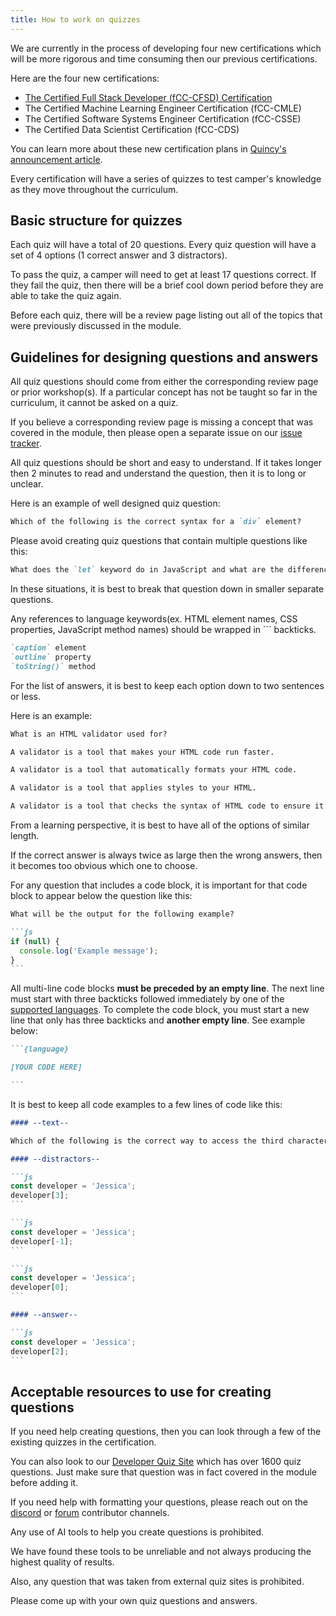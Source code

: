```yaml
---
title: How to work on quizzes
---
```



We are currently in the process of developing four new certifications which will be more rigorous and time consuming then our previous certifications.

Here are the four new certifications:

- [The Certified Full Stack Developer (fCC-CFSD) Certification](https://www.freecodecamp.org/learn/full-stack-developer/)
- The Certified Machine Learning Engineer Certification (fCC-CMLE)
- The Certified Software Systems Engineer Certification (fCC-CSSE)
- The Certified Data Scientist Certification (fCC-CDS)

You can learn more about these new certification plans in [Quincy's announcement article](https://www.freecodecamp.org/news/freecodecamp-turns-10-major-curriculum-updates/).

Every certification will have a series of quizzes to test camper's knowledge as they move throughout the curriculum.

## Basic structure for quizzes

Each quiz will have a total of 20 questions. Every quiz question will have a set of 4 options (1 correct answer and 3 distractors).

To pass the quiz, a camper will need to get at least 17 questions correct. If they fail the quiz, then there will be a brief cool down period before they are able to take the quiz again.

Before each quiz, there will be a review page listing out all of the topics that were previously discussed in the module.

## Guidelines for designing questions and answers

All quiz questions should come from either the corresponding review page or prior workshop(s).
If a particular concept has not be taught so far in the curriculum, it cannot be asked on a quiz.

If you believe a corresponding review page is missing a concept that was covered in the module, then please open a separate issue on our [issue tracker](https://github.com/freeCodeCamp/freeCodeCamp/issues).

All quiz questions should be short and easy to understand. If it takes longer then 2 minutes to read and understand the question, then it is to long or unclear.

Here is an example of well designed quiz question:

```md
Which of the following is the correct syntax for a `div` element?
```

<Aside type="caution">

Please avoid creating quiz questions that contain multiple questions like this:

```md
What does the `let` keyword do in JavaScript and what are the differences between `let`, `var` and `const`?
```

In these situations, it is best to break that question down in smaller separate questions.

</Aside>

Any references to language keywords(ex. HTML element names, CSS properties, JavaScript method names) should be wrapped in `\`` backticks.

```md
`caption` element
`outline` property
`toString()` method
```

For the list of answers, it is best to keep each option down to two sentences or less.

Here is an example:

```md
What is an HTML validator used for?

A validator is a tool that makes your HTML code run faster.

A validator is a tool that automatically formats your HTML code.

A validator is a tool that applies styles to your HTML.

A validator is a tool that checks the syntax of HTML code to ensure it is valid.
```

<Aside type="tip">

From a learning perspective, it is best to have all of the options of similar length.

If the correct answer is always twice as large then the wrong answers, then it becomes too obvious which one to choose.

</Aside>

For any question that includes a code block, it is important for that code block to appear below the question like this:

````md
What will be the output for the following example?

```js
if (null) {
  console.log('Example message');
}
```
````

All multi-line code blocks **must be preceded by an empty line**. The next line must start with three backticks followed immediately by one of the [supported languages](https://prismjs.com/#supported-languages). To complete the code block, you must start a new line that only has three backticks and **another empty line**. See example below:

````md
```{language}

[YOUR CODE HERE]

```
````

It is best to keep all code examples to a few lines of code like this:

````md
#### --text--

Which of the following is the correct way to access the third character of a string?

#### --distractors--

```js
const developer = 'Jessica';
developer[3];
```

```js
const developer = 'Jessica';
developer[-1];
```

```js
const developer = 'Jessica';
developer[0];
```

#### --answer--

```js
const developer = 'Jessica';
developer[2];
```
````

## Acceptable resources to use for creating questions

If you need help creating questions, then you can look through a few of the existing quizzes in the certification.

You can also look to our [Developer Quiz Site](https://developerquiz.org/) which has over 1600 quiz questions. Just make sure that question was in fact covered in the module before adding it.

If you need help with formatting your questions, please reach out on the [discord](https://discord.com/invite/freecodecamp-692816967895220344) or [forum](https://forum.freecodecamp.org/) contributor channels.

<Aside type="danger">

Any use of AI tools to help you create questions is prohibited.

We have found these tools to be unreliable and not always producing the highest quality of results.

Also, any question that was taken from external quiz sites is prohibited.

Please come up with your own quiz questions and answers.

</Aside>
